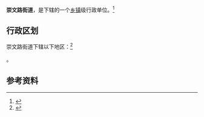 {{中国乡级行政区|61/08/02/006/000}}

'''崇文路街道'''，是{{PRC admin/fullname|61/08/02/006/000|3}}下辖的一个[[乡镇|乡镇]]级行政单位。<ref>{{PRC admin/ref sgc|{{PRC admin/parent|61/08/02/006/000}}}}</ref>

== 行政区划 ==

崇文路街道下辖以下地区：<ref>{{PRC admin/ref sgc|61/08/02/006/000}}</ref>

{{PRC admin/children|61/08/02/006/000}}。

== 参考资料 ==

{{reflist}}

{{行政区划小作品}}
{{PRC admin/navcat|61/08/02/006/000}}